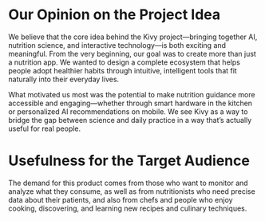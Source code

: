 # Our Opinion on the Project Idea

We believe that the core idea behind the Kivy project—bringing together AI, nutrition science, and interactive technology—is both exciting and meaningful. From the very beginning, our goal was to create more than just a nutrition app. We wanted to design a complete ecosystem that helps people adopt healthier habits through intuitive, intelligent tools that fit naturally into their everyday lives.

What motivated us most was the potential to make nutrition guidance more accessible and engaging—whether through smart hardware in the kitchen or personalized AI recommendations on mobile. We see Kivy as a way to bridge the gap between science and daily practice in a way that’s actually useful for real people.

# Usefulness for the Target Audience

The demand for this product comes from those who want to monitor and analyze what they consume, as well as from nutritionists who need precise data about their patients, and also from chefs and people who enjoy cooking, discovering, and learning new recipes and culinary techniques.
